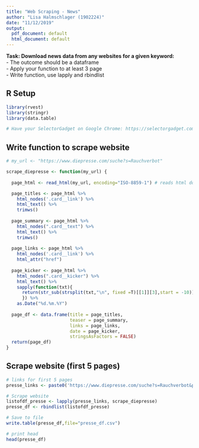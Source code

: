 ```yaml
---
title: "Web Scraping - News"
author: "Lisa Halmschlager (1902224)"
date: "11/12/2019"
output:
  pdf_document: default
  html_document: default
---
```


**Task: Download news data from any websites for a given keyword:**  
- The outcome should be a dataframe  
- Apply your function to at least 3 page  
- Write function, use lapply and rbindlist  

## R Setup

```r
library(rvest)
library(stringr)
library(data.table)

# Have your SelectorGadget on Google Chrome: https://selectorgadget.com/
```

## Write function to scrape website

```r
# my_url <- "https://www.diepresse.com/suche?s=Rauchverbot"

scrape_diepresse <- function(my_url) {
  
  page_html <- read_html(my_url, encoding="ISO-8859-1") # reads html document from URL

  page_titles <- page_html %>% 
    html_nodes('.card__link') %>% 
    html_text() %>%
    trimws()
  
  page_summary <- page_html %>% 
    html_nodes(".card__text") %>% 
    html_text() %>%
    trimws()
  
  page_links <- page_html %>% 
    html_nodes('.card__link') %>% 
    html_attr("href") 
  
  page_kicker <- page_html %>% 
    html_nodes(".card__kicker") %>% 
    html_text() %>% 
    sapply(function(txt){
      return(str_sub(strsplit(txt,"\n", fixed =T)[[1]][3],start = -10))
      }) %>% 
    as.Date("%d.%m.%Y")
  
  page_df <- data.frame(title = page_titles, 
                        teaser = page_summary, 
                        links = page_links, 
                        date = page_kicker, 
                        stringsAsFactors = FALSE)
  return(page_df)
}
```


## Scrape website (first 5 pages)
```r
# links for first 5 pages
presse_links <- paste0('https://www.diepresse.com/suche?s=Rauchverbot&p=', 1:5)

# Scrape website 
listofdf_presse <- lapply(presse_links, scrape_diepresse)
presse_df <- rbindlist(listofdf_presse)

# Save to file
write.table(presse_df,file="presse_df.csv")

# print head
head(presse_df)
```
